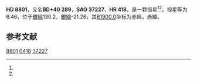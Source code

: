 {{Starbox begin
| name = HD 8801
}}
{{Starbox observe
| epoch = [[J2000.0|J2000.0]]
| constell = {{星座名待查}}<ref name=SIMBAD>{{cite web
 | url=http://simbad.u-strasbg.fr/simbad/sim-id?Ident=HR+418
 | title=Pulsating variable Star
 | publisher=Centre de Données astronomiques de Strasbourg
 | work=SIMBAD
 | accessdate=2012-07-13
 | archive-date=2016-03-16
 | archive-url=https://web.archive.org/web/20160316151440/http://simbad.u-strasbg.fr/simbad/sim-id?Ident=HR+418
 | dead-url=no
 }}</ref><ref name=DATA>{{cite web
 | url=http://vizier.u-strasbg.fr/viz-bin/VizieR-5?-out.add=.&-source=5050&-corr=PK=HR&-out.max=9999&HR=418
 | title=VizieR Detailed Page
 | accessdate=2012-07-13
 | archive-date=2019-02-16
 | archive-url=https://web.archive.org/web/20190216121805/http://vizier.u-strasbg.fr/viz-bin/VizieR-5?-out.add=.&-source=5050&-corr=PK=HR&-out.max=9999&HR=418
 | dead-url=no
 }}</ref>
| 星官 = 
| ra = {{RA|1|27|26.6}}<ref name=SIMBAD /><ref name=DATA />
| dec = {{DEC|+41|6|2}}<ref name=SIMBAD /><ref name=DATA />
| appmag_v = 6.46<ref name=SIMBAD /><ref name=DATA />
}}
{{Starbox character
| class = A7m<ref name=SIMBAD /><ref name=DATA />
| b-v = 0.27<ref name=SIMBAD /><ref name=DATA />
| u-b = 0.03<ref name=SIMBAD /><ref name=DATA />
| r-i = 0.16<ref name=SIMBAD /><ref name=DATA />
| variable = 
}}
{{Starbox astrometry
| radial_v = 0.03
| prop_mo_ra = 1
| parallax = 
| p_error = 
}}
{{Starbox catalog
| names =BD+40 289，[[SAO星表|SAO]] 37227，[[HD星表|HD]] 8801，[[HR星表|HR]] 418}}
{{Starbox reference |Simbad=HR+418}}
{{Starbox end}}

'''HD 8801'''，又名'''BD+40 289'''，'''SAO 37227'''、'''HR 418'''，是一颗恒星<ref name=SIMBAD /><ref name=DATA />，视星等为6.46，位于[[銀道座標系|銀經]]130.2，[[銀道座標系|銀緯]]-21.26，其[[B1900.0|B1900.0]]坐标为赤經{{RA|1|21|37.5}}，赤緯{{DEC|+40|-21.26|52}}。

== 参考文献 ==
{{reflist}}

{{star-stub}}

[[Category:HD和HDE天體|8801]]
[[Category:HR天體|0418]]
[[Category:SAO天體|37227]]